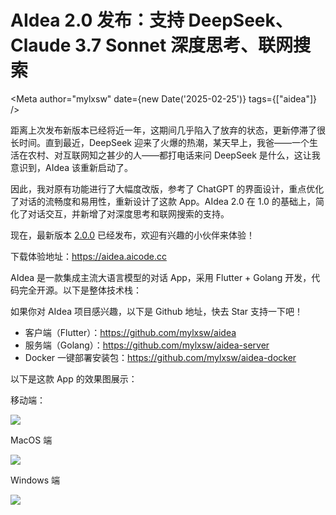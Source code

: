 # AIdea 2.0 发布：支持 DeepSeek、Claude 3.7 Sonnet 深度思考、联网搜索


<Meta author="mylxsw" date={new Date('2025-02-25')} tags={["aidea"]} />

距离上次发布新版本已经将近一年，这期间几乎陷入了放弃的状态，更新停滞了很长时间。直到最近，DeepSeek 迎来了火爆的热潮，某天早上，我爸——一个生活在农村、对互联网知之甚少的人——都打电话来问 DeepSeek 是什么，这让我意识到，AIdea 该重新启动了。

因此，我对原有功能进行了大幅度改版，参考了 ChatGPT 的界面设计，重点优化了对话的流畅度和易用性，重新设计了这款 App。AIdea 2.0 在 1.0 的基础上，简化了对话交互，并新增了对深度思考和联网搜索的支持。

现在，最新版本 [2.0.0](https://github.com/mylxsw/aidea/releases/tag/2.0.0) 已经发布，欢迎有兴趣的小伙伴来体验！

下载体验地址：https://aidea.aicode.cc

AIdea 是一款集成主流大语言模型的对话 App，采用 Flutter + Golang 开发，代码完全开源。以下是整体技术栈：

如果你对 AIdea 项目感兴趣，以下是 Github 地址，快去 Star 支持一下吧！

- 客户端（Flutter）：https://github.com/mylxsw/aidea
- 服务端（Golang）：https://github.com/mylxsw/aidea-server
- Docker 一键部署安装包：https://github.com/mylxsw/aidea-docker

以下是这款 App 的效果图展示：

移动端：

![](https://ssl.aicode.cc/mweb/20250225/17404962435407.jpg)

MacOS 端

![](https://ssl.aicode.cc/mweb/20250225/17404962553783.jpg)


Windows 端

![](https://ssl.aicode.cc/mweb/20250225/17404962647217.jpg)

